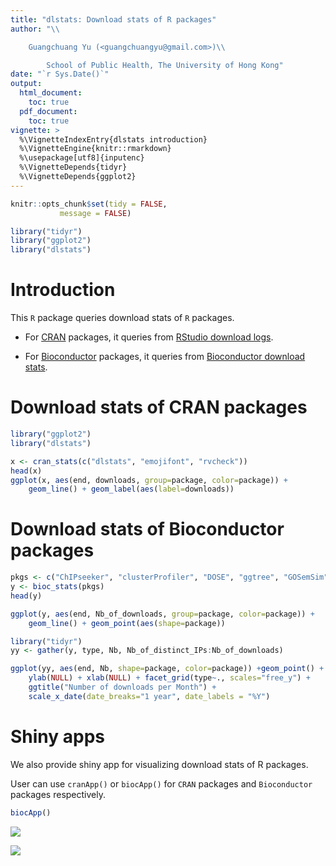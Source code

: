 ```yaml
---
title: "dlstats: Download stats of R packages"
author: "\\

	Guangchuang Yu (<guangchuangyu@gmail.com>)\\

        School of Public Health, The University of Hong Kong"
date: "`r Sys.Date()`"
output: 
  html_document:
    toc: true
  pdf_document:
    toc: true
vignette: >
  %\VignetteIndexEntry{dlstats introduction}
  %\VignetteEngine{knitr::rmarkdown}
  %\usepackage[utf8]{inputenc}
  %\VignetteDepends{tidyr}
  %\VignetteDepends{ggplot2}
---
```


```r
knitr::opts_chunk$set(tidy = FALSE,
		   message = FALSE)
```


```r
library("tidyr")
library("ggplot2")
library("dlstats")
```

# Introduction

This `R` package queries download stats of `R` packages.

+ For [CRAN](http://cran.r-project.org/) packages, it queries from [RStudio download logs](http://cran-logs.rstudio.com/).

+ For [Bioconductor](http://bioconductor.org/) packages, it queries from [Bioconductor download stats](https://bioconductor.org/packages/stats/).


# Download stats of CRAN packages

```r
library("ggplot2")
library("dlstats")

x <- cran_stats(c("dlstats", "emojifont", "rvcheck"))
head(x)
ggplot(x, aes(end, downloads, group=package, color=package)) +
    geom_line() + geom_label(aes(label=downloads))
```


# Download stats of Bioconductor packages

```r
pkgs <- c("ChIPseeker", "clusterProfiler", "DOSE", "ggtree", "GOSemSim", "ReactomePA")
y <- bioc_stats(pkgs)
head(y)

ggplot(y, aes(end, Nb_of_downloads, group=package, color=package)) +
    geom_line() + geom_point(aes(shape=package))

```

```r
library("tidyr")
yy <- gather(y, type, Nb, Nb_of_distinct_IPs:Nb_of_downloads)

ggplot(yy, aes(end, Nb, shape=package, color=package)) +geom_point() + geom_line() +
    ylab(NULL) + xlab(NULL) + facet_grid(type~., scales="free_y") +
    ggtitle("Number of downloads per Month") +
    scale_x_date(date_breaks="1 year", date_labels = "%Y")
```	
	

# Shiny apps

We also provide shiny app for visualizing download stats of R packages.

User can use `cranApp()` or `biocApp()` for `CRAN` packages and `Bioconductor` packages respectively.

```r
biocApp()
```

![](figures/plot.png)

![](figures/data.png)

